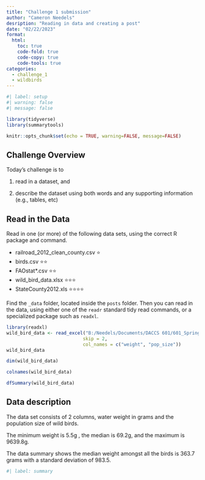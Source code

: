 ```yaml
---
title: "Challenge 1 submission"
author: "Cameron Needels"
desription: "Reading in data and creating a post"
date: "02/22/2023"
format:
  html:
    toc: true
    code-fold: true
    code-copy: true
    code-tools: true
categories:
  - challenge_1
  - wildbirds
---
```


```r
#| label: setup
#| warning: false
#| message: false

library(tidyverse)
library(summarytools)

knitr::opts_chunk$set(echo = TRUE, warning=FALSE, message=FALSE)
```

## Challenge Overview

Today's challenge is to

1)  read in a dataset, and

2)  describe the dataset using both words and any supporting information (e.g., tables, etc)

## Read in the Data

Read in one (or more) of the following data sets, using the correct R package and command.

-   railroad_2012_clean_county.csv ⭐
-   birds.csv ⭐⭐
-   FAOstat\*.csv ⭐⭐
-   wild_bird_data.xlsx ⭐⭐⭐
-   StateCounty2012.xls ⭐⭐⭐⭐

Find the `_data` folder, located inside the `posts` folder. Then you can read in the data, using either one of the `readr` standard tidy read commands, or a specialized package such as `readxl`.

```r
library(readxl)
wild_bird_data <- read_excel("B:/Needels/Documents/DACCS 601/601_Spring_2023/posts/_data/wild_bird_data.xlsx",
                            skip = 2,
                            col_names = c("weight", "pop_size"))
wild_bird_data
```

```r
dim(wild_bird_data)
```

```r
colnames(wild_bird_data)
```

```r
dfSummary(wild_bird_data)
```


## Data description

The data set consists of 2 columns, water weight in grams and the population size of wild birds.

The minimum weight is 5.5g , the median is 69.2g, and the maximum is 9639.8g.




The data summary shows the median weight amongst all the birds is 363.7 grams with a standard deviation of 983.5.
```r
#| label: summary

```

